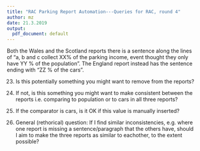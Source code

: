 ```yaml
---
title: "RAC Parking Report Automation---Queries for RAC, round 4"
author: mz
date: 21.3.2019
output:
  pdf_document: default
---
```

  
Both the Wales and the Scotland reports there is a sentence along the lines of "a, b and c collect XX% of the parking income, event thought they only have YY % of the population". The England report instead has the sentence ending with "ZZ % of the cars". 

23. Is this potentially something you might want to remove from the reports?

24. If not, is this something you might want to make consistent between the reports i.e. comparing to population or to cars in all three reports?

25. If the comparator is cars, is it OK if this value is manually inserted?

 26. General (rethorical) question: If I find similar inconsistencies, e.g. where one report is missing a sentence/paragraph that the others have, should I aim to make the three reports as similar to eachother, to the extent possible? 
